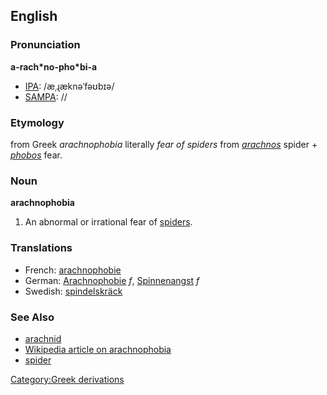 ==English==

===Pronunciation===
'''a-rach*no-pho*bi-a'''
*[[IPA]]: /æˌɻæknəˈfəʊbɪə/
*[[SAMPA]]: //

===Etymology===
{{L.}} from Greek ''arachnophobia'' literally ''fear of spiders'' from ''[[arachnos]]'' spider + ''[[phobos]]'' fear.

===Noun===
'''arachnophobia'''
# An abnormal or irrational fear of [[spider]]s.

===Translations===
*French: [[arachnophobie]]
*German: [[Arachnophobie]] ''f'', [[Spinnenangst]] ''f''
*Swedish: [[spindelskräck]]

===See Also===
*[[arachnid]]
*[[w:arachnophobia|Wikipedia article on arachnophobia]]
*[[spider]]


[[Category:Greek derivations]]